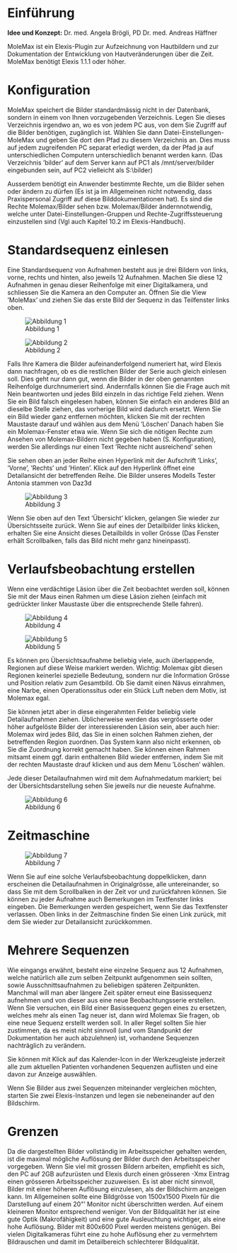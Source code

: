 = Einführung =

'''Idee und Konzept:''' Dr. med. Angela Brögli, PD Dr. med. Andreas Häffner

MoleMax ist ein Elexis<sup></sup>-Plugin zur Aufzeichnung von Hautbildern und zur Dokumentation der Entwicklung von Hautveränderungen über die Zeit. MoleMax benötigt Elexis 1.1.1 oder höher.

= Konfiguration =

MoleMax speichert die Bilder standardmässig nicht in der Datenbank, sondern in einem von Ihnen vorzugebenden Verzeichnis. Legen Sie dieses Verzeichnis irgendwo an, wo es von jedem PC aus, von dem Sie Zugriff auf die Bilder benötigen, zugänglich ist. Wählen Sie dann Datei-Einstellungen-MoleMax und geben Sie dort den Pfad zu diesem Verzeichnis an. Dies muss auf jedem zugreifenden PC separat erledigt werden, da der Pfad ja auf unterschiedlichen Computern unterschiedlich benannt werden kann. (Das Verzeichnis ’bilder’ auf dem Server kann auf PC1 als /mnt/server/bilder eingebunden sein, auf PC2 vielleicht als S:\bilder)

Ausserdem benötigt ein Anwender bestimmte Rechte, um die Bilder sehen oder ändern zu dürfen (Es ist ja im Allgemeinen nicht notwendig, dass Praxispersonal Zugriff auf diese Bilddokumentationen hat). Es sind die Rechte Molemax/Bilder sehen bzw. Molemax/Bilder ändernnotwendig, welche unter Datei-Einstellungen-Gruppen und Rechte-Zugriffssteuerung einzustellen sind (Vgl auch Kapitel 10.2 im Elexis-Handbuch).

= Standardsequenz einlesen =

Eine Standardsequenz von Aufnahmen besteht aus je drei Bildern von links, vorne, rechts und hinten, also jeweils 12 Aufnahmen. Machen Sie diese 12 Aufnahmen in genau dieser Reihenfolge mit einer Digitalkamera, und schliessen Sie die Kamera an den Computer an. Öffnen Sie die View ’MoleMax’ und ziehen Sie das erste Bild der Sequenz in das Teilfenster links oben.

[[File:molemax1.png|Abbildung 1]]

[[File:molemax2.png|Abbildung 2]] 

Falls Ihre Kamera die Bilder aufeinanderfolgend numeriert hat, wird Elexis dann nachfragen, ob es die restlichen Bilder der Serie auch gleich einlesen soll. Dies geht nur dann gut, wenn die Bilder in der oben genannten Reihenfolge durchnumeriert sind. Andernfalls können Sie die Frage auch mit Nein beantworten und jedes Bild einzeln in das richtige Feld ziehen. Wenn Sie ein Bild falsch eingelesen haben, können Sie einfach ein anderes Bild an dieselbe Stelle ziehen, das vorherige Bild wird dadurch ersetzt. Wenn Sie ein Bild wieder ganz entfernen möchten, klicken Sie mit der rechten Maustaste darauf und wählen aus dem Menü ’Löschen’
Danach haben Sie ein Molemax-Fenster etwa wie. Wenn Sie sich die nötigen Rechte zum Ansehen von Molemax-Bildern nicht gegeben haben (S. Konfiguration), werden Sie allerdings nur einen Text ’Rechte nicht ausreichend’ sehen


Sie sehen oben an jeder Reihe einen Hyperlink mit der Aufschrift ’Links’, ’Vorne’, ’Rechts’ und ’Hinten’. Klick auf den Hyperlink öffnet eine Detailansicht der betreffenden Reihe. Die Bilder unseres Modells Tester Antonia stammen von Daz3d

[[File:molemax3.png|Abbildung 3]]

Wenn Sie oben auf den Text ’Übersicht’ klicken, gelangen Sie wieder zur Übersichtsseite zurück. Wenn Sie auf eines der Detailbilder links klicken, erhalten Sie eine Ansicht dieses Detailbilds in voller Grösse (Das Fenster erhält Scrollbalken, falls das Bild nicht mehr ganz hineinpasst).

= Verlaufsbeobachtung erstellen =

Wenn eine verdächtige Läsion über die Zeit beobachtet werden soll, können Sie mit der Maus einen Rahmen um diese Läsion ziehen (einfach mit gedrückter linker Maustaste über die entsprechende Stelle fahren).

[[File:molemax4.png|Abbildung 4]]

[[File:molemax5.png|Abbildung 5]]

Es können pro Übersichtsaufnahme beliebig viele, auch überlappende, Regionen auf diese Weise markiert werden. Wichtig: Molemax gibt diesen Regionen keinerlei spezielle Bedeutung, sondern nur die Information Grösse und Position relativ zum Gesamtbild. Ob Sie damit einen Nävus einrahmen, eine Narbe, einen Operationssitus oder ein Stück Luft neben dem Motiv, ist Molemax egal.

Sie können jetzt aber in diese eingerahmten Felder beliebig viele Detailaufnahmen ziehen. Üblicherweise werden das vergrösserte oder höher aufgelöste Bilder der interessierenden Läsion sein, aber auch hier: Molemax wird jedes Bild, das Sie in einen solchen Rahmen ziehen, der betreffenden Region zuordnen. Das System kann also nicht erkennen, ob Sie die Zuordnung korrekt gemacht haben. Sie können einen Rahmen mitsamt einem ggf. darin enthaltenen Bild wieder entfernen, indem Sie mit der rechten Maustaste drauf klicken und aus dem Menu ’Löschen’ wählen.


Jede dieser Detailaufnahmen wird mit dem Aufnahmedatum markiert; bei der Übersichtsdarstellung sehen Sie jeweils nur die neueste Aufnahme.

[[File:molemax6.png|Abbildung 6]] 

= Zeitmaschine =

[[File:molemax7.png|Abbildung 7]]

Wenn Sie auf eine solche Verlaufsbeobachtung doppelklicken, dann erscheinen die Detailaufnahmen in Originalgrösse, alle untereinander, so dass Sie mit dem Scrollbalken in der Zeit vor und zurückfahren können. Sie können zu jeder Aufnahme auch Bemerkungen im Textfenster links eingeben. Die Bemerkungen werden gespeichert, wenn Sie das Textfenster verlassen. Oben links in der Zeitmaschine finden Sie einen Link zurück, mit dem Sie wieder zur Detailansicht zurückkommen.

= Mehrere Sequenzen =

Wie eingangs erwähnt, besteht eine einzelne Sequenz aus 12 Aufnahmen, welche natürlich alle zum selben Zeitpunkt aufgenommen sein sollten, sowie Ausschnittsaufnahmen zu beliebigen späteren Zeitpunkten. Manchmal will man aber längere Zeit später erneut eine Basissequenz aufnehmen und von dieser aus eine neue Beobachtungsserie erstellen. Wenn Sie versuchen, ein Bild einer Basissequenz gegen eines zu ersetzen, welches mehr als einen Tag neuer ist, dann wird Molemax Sie fragen, ob eine neue Sequenz erstellt werden soll. In aller Regel sollten Sie hier zustimmen, da es meist nicht sinnvoll (und vom Standpunkt der Dokumentation her auch abzulehnen) ist, vorhandene Sequenzen nachträglich zu verändern.

Sie können mit Klick auf das Kalender-Icon in der Werkzeugleiste jederzeit alle zum aktuellen Patienten vorhandenen Sequenzen auflisten und eine davon zur Anzeige auswählen.

Wenn Sie Bilder aus zwei Sequenzen miteinander vergleichen möchten, starten Sie zwei Elexis-Instanzen und legen sie nebeneinander auf den Bildschirm.

= Grenzen =

Da die dargestellten Bilder vollständig im Arbeitsspeicher gehalten werden, ist die maximal mögliche Auflösung der Bilder durch den Arbeitsspeicher vorgegeben. Wenn Sie viel mit grossen Bildern arbeiten, empfiehlt es sich, den PC auf 2GB aufzurüsten und Elexis durch einen grösseren -Xmx Eintrag einen grösseren Arbeitsspeicher zuzuweisen. Es ist aber nicht sinnvoll, Bilder mit einer höheren Auflösung einzulesen, als der Bildschirm anzeigen kann. Im Allgemeinen sollte eine Bildgrösse von 1500x1500 Pixeln für die Darstellung auf einem 20&quot;’ Monitor nicht überschritten werden. Auf einem kleineren Monitor entsprechend weniger. Von der Bildqualität her ist eine gute Optik (Makrofähigkeit) und eine gute Ausleuchtung wichtiger, als eine hohe Auflösung. Bilder mit 800x600 Pixel werden meistens genügen. Bei vielen Digitalkameras führt eine zu hohe Auflösung eher zu vermehrtem Bildrauschen und damit im Detailbereich schlechterer Bildqualität.